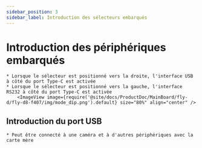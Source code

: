 ```yaml
---
sidebar_position: 3
sidebar_label: Introduction des sélecteurs embarqués
---
```






# Introduction des périphériques embarqués

    * Lorsque le sélecteur est positionné vers la droite, l'interface USB à côté du port Type-C est activée
    * Lorsque le sélecteur est positionné vers la gauche, l'interface RS232 à côté du port Type-C est activée
        <ImageView image={require('@site/docs/ProductDoc/MainBoard/fly-d/fly-d8-f407/img/mode_dip.png').default} size="80%" align="center" />

## Introduction du port USB
    
    * Peut être connecté à une caméra et à d'autres périphériques avec la carte mère

